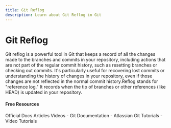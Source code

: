 ```yaml
---
title: Git Reflog
description: Learn about Git Reflog in Git
---
```


# Git Reflog

Git reflog is a powerful tool in Git that keeps a record of all the changes made to the branches and commits in your repository, including actions that are not part of the regular commit history, such as resetting branches or checking out commits. It's particularly useful for recovering lost commits or understanding the history of changes in your repository, even if those changes are not reflected in the normal commit history.Reflog stands for "reference log." It records when the tip of branches or other references (like HEAD) is updated in your repository.

#### Free Resources

<Tabs defaultValue="official">
<TabsList>
<TabsTrigger value="official">Official Docs</TabsTrigger>
<TabsTrigger value="article">Articles</TabsTrigger>
<TabsTrigger value="video">Videos</TabsTrigger>
</TabsList>

<TabsContent value="official">
- <Link href="https://git-scm.com/docs">Git Documentation</Link>
</TabsContent>
<TabsContent value="article">
- <Link href="https://www.atlassian.com/git/tutorials">Atlassian Git Tutorials</Link>
</TabsContent>
<TabsContent value="video">
- <Link href="https://www.youtube.com/results?search_query=git+git-reflog+tutorial">Video Tutorials</Link>
</TabsContent>
</Tabs>
